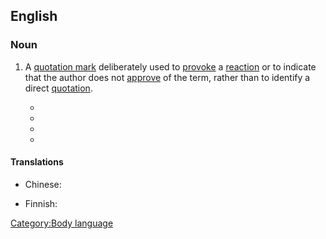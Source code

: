 ==English==
{{wikipedia|Scare quotes}}

===Noun===
{{en-noun|sg=[[scare]] [[quote]]}}

# {{chiefly|in plural}} A [[quotation mark]] deliberately used to [[provoke]] a [[reaction]] or to indicate that the author does not [[approve]] of the term, rather than to identify a direct [[quotation]].
#* {{quote-journal|title=The Retreat From Inquiry and Knowledge in Special Education.|journal=Journal of Special Education|date=Jan 1|year=2001|passage=One other important figure in postmodern thought is Richard Rorty, who might be characterized as master of the '''scare quote'''}}
#* {{quote-book|title=What's Wrong with Contemporary Art?|author=P Timms|year=2004|passage=He is inordinately fond of the '''scare quote''', a sign that he is not really sure of what he's talking about.}}
#* {{quote-news|title=Where Hairsplitting Can Become High Drama|work=New York Sun|date=Sep 6|year=2006|passage=An incidental pleasure is his witty mastery of the '''scare quote''' and the square bracket.}}
#* {{quote-journal|title=Friendship and the grounds of reasons|author=D Jeske|year=2008|journal=papyrus.bib.umontreal.ca|passage=I put the relevant pronouns in '''scare quote''' because Bundy’s interviewers succeeded in getting Bundy to talk about his crimes only by allowing him to describe them in the third person}}

====Translations====
{{trans-top|quotation mark used to provoke reaction}}
* Chinese:
*: {{trreq|zh}}
{{trans-mid}}
* Finnish: {{t|fi|lainausmerkki}}
{{trans-bottom}}

[[Category:Body language]]